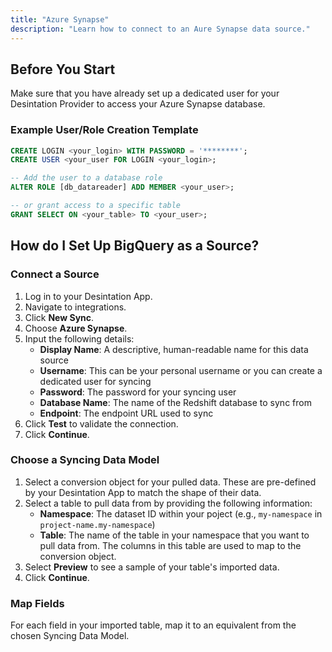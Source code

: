 ```yaml
---
title: "Azure Synapse"
description: "Learn how to connect to an Aure Synapse data source."
---
```


## Before You Start 

Make sure that you have already set up a dedicated user for your Desintation Provider to access your Azure Synapse  database. 

### Example User/Role Creation Template

```sql 
CREATE LOGIN <your_login> WITH PASSWORD = '********';
CREATE USER <your_user FOR LOGIN <your_login>;  

-- Add the user to a database role
ALTER ROLE [db_datareader] ADD MEMBER <your_user>;

-- or grant access to a specific table
GRANT SELECT ON <your_table> TO <your_user>;  
```

## How do I Set Up BigQuery as a Source?

### Connect a Source

1. Log in to your Desintation App.
2. Navigate to integrations. 
3. Click **New Sync**.
4. Choose **Azure Synapse**.
5. Input the following details:
    - **Display Name**: A descriptive, human-readable name for this data source
    - **Username**: This can be your personal username or you can create a dedicated user for syncing
    - **Password**: The password for your syncing user
    - **Database Name**: The name of the Redshift database to sync from
    - **Endpoint**: The endpoint URL used to sync
6. Click **Test** to validate the connection.
7. Click **Continue**.

### Choose a Syncing Data Model

1. Select a conversion object for your pulled data. These are pre-defined by your Desintation App to match the shape of their data.
2. Select a table to pull data from by providing the following information:
    - **Namespace**: The dataset ID within your poject (e.g., `my-namespace` in `project-name.my-namespace`)
    - **Table**: The name of the table in your namespace that you want to pull data from. The columns in this table are used to map to the conversion object.
3. Select **Preview** to see a sample of your table's imported data.
4. Click **Continue**.

### Map Fields

For each field in your imported table, map it to an equivalent from the chosen Syncing Data Model. 